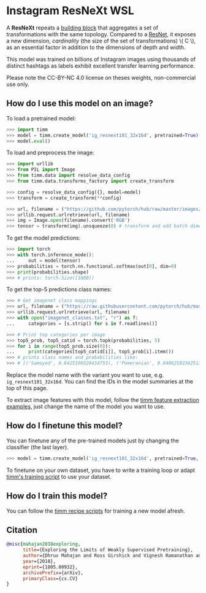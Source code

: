 # Instagram ResNeXt WSL

A **ResNeXt** repeats a [building block](https://paperswithcode.com/method/resnext-block) that aggregates a set of transformations with the same topology. Compared to a [ResNet](https://paperswithcode.com/method/resnet), it exposes a new dimension,  *cardinality* (the size of the set of transformations) \\( C \\), as an essential factor in addition to the dimensions of depth and width.

This model was trained on billions of Instagram images using thousands of distinct hashtags as labels exhibit excellent transfer learning performance.

Please note the CC-BY-NC 4.0 license on theses weights, non-commercial use only.

## How do I use this model on an image?

To load a pretrained model:

```py
>>> import timm
>>> model = timm.create_model('ig_resnext101_32x16d', pretrained=True)
>>> model.eval()
```

To load and preprocess the image:

```py
>>> import urllib
>>> from PIL import Image
>>> from timm.data import resolve_data_config
>>> from timm.data.transforms_factory import create_transform

>>> config = resolve_data_config({}, model=model)
>>> transform = create_transform(**config)

>>> url, filename = ("https://github.com/pytorch/hub/raw/master/images/dog.jpg", "dog.jpg")
>>> urllib.request.urlretrieve(url, filename)
>>> img = Image.open(filename).convert('RGB')
>>> tensor = transform(img).unsqueeze(0) # transform and add batch dimension
```

To get the model predictions:

```py
>>> import torch
>>> with torch.inference_mode():
...     out = model(tensor)
>>> probabilities = torch.nn.functional.softmax(out[0], dim=0)
>>> print(probabilities.shape)
>>> # prints: torch.Size([1000])
```

To get the top-5 predictions class names:

```py
>>> # Get imagenet class mappings
>>> url, filename = ("https://raw.githubusercontent.com/pytorch/hub/master/imagenet_classes.txt", "imagenet_classes.txt")
>>> urllib.request.urlretrieve(url, filename)
>>> with open("imagenet_classes.txt", "r") as f:
...     categories = [s.strip() for s in f.readlines()]

>>> # Print top categories per image
>>> top5_prob, top5_catid = torch.topk(probabilities, 5)
>>> for i in range(top5_prob.size(0)):
...     print(categories[top5_catid[i]], top5_prob[i].item())
>>> # prints class names and probabilities like:
>>> # [('Samoyed', 0.6425196528434753), ('Pomeranian', 0.04062102362513542), ('keeshond', 0.03186424449086189), ('white wolf', 0.01739676296710968), ('Eskimo dog', 0.011717947199940681)]
```

Replace the model name with the variant you want to use, e.g. `ig_resnext101_32x16d`. You can find the IDs in the model summaries at the top of this page.

To extract image features with this model, follow the [timm feature extraction examples](../feature_extraction), just change the name of the model you want to use.

## How do I finetune this model?

You can finetune any of the pre-trained models just by changing the classifier (the last layer).

```py
>>> model = timm.create_model('ig_resnext101_32x16d', pretrained=True, num_classes=NUM_FINETUNE_CLASSES)
```
To finetune on your own dataset, you have to write a training loop or adapt [timm's training
script](https://github.com/rwightman/pytorch-image-models/blob/master/train.py) to use your dataset.

## How do I train this model?

You can follow the [timm recipe scripts](../training_script) for training a new model afresh.

## Citation

```BibTeX
@misc{mahajan2018exploring,
      title={Exploring the Limits of Weakly Supervised Pretraining},
      author={Dhruv Mahajan and Ross Girshick and Vignesh Ramanathan and Kaiming He and Manohar Paluri and Yixuan Li and Ashwin Bharambe and Laurens van der Maaten},
      year={2018},
      eprint={1805.00932},
      archivePrefix={arXiv},
      primaryClass={cs.CV}
}
```

<!--
Type: model-index
Collections:
- Name: IG ResNeXt
  Paper:
    Title: Exploring the Limits of Weakly Supervised Pretraining
    URL: https://paperswithcode.com/paper/exploring-the-limits-of-weakly-supervised
Models:
- Name: ig_resnext101_32x16d
  In Collection: IG ResNeXt
  Metadata:
    FLOPs: 46623691776
    Parameters: 194030000
    File Size: 777518664
    Architecture:
    - 1x1 Convolution
    - Batch Normalization
    - Convolution
    - Global Average Pooling
    - Grouped Convolution
    - Max Pooling
    - ReLU
    - ResNeXt Block
    - Residual Connection
    - Softmax
    Tasks:
    - Image Classification
    Training Techniques:
    - Nesterov Accelerated Gradient
    - Weight Decay
    Training Data:
    - IG-3.5B-17k
    - ImageNet
    Training Resources: 336x GPUs
    ID: ig_resnext101_32x16d
    Epochs: 100
    Layers: 101
    Crop Pct: '0.875'
    Momentum: 0.9
    Batch Size: 8064
    Image Size: '224'
    Weight Decay: 0.001
    Interpolation: bilinear
  Code: https://github.com/rwightman/pytorch-image-models/blob/d8e69206be253892b2956341fea09fdebfaae4e3/timm/models/resnet.py#L874
  Weights: https://download.pytorch.org/models/ig_resnext101_32x16-c6f796b0.pth
  Results:
  - Task: Image Classification
    Dataset: ImageNet
    Metrics:
      Top 1 Accuracy: 84.16%
      Top 5 Accuracy: 97.19%
- Name: ig_resnext101_32x32d
  In Collection: IG ResNeXt
  Metadata:
    FLOPs: 112225170432
    Parameters: 468530000
    File Size: 1876573776
    Architecture:
    - 1x1 Convolution
    - Batch Normalization
    - Convolution
    - Global Average Pooling
    - Grouped Convolution
    - Max Pooling
    - ReLU
    - ResNeXt Block
    - Residual Connection
    - Softmax
    Tasks:
    - Image Classification
    Training Techniques:
    - Nesterov Accelerated Gradient
    - Weight Decay
    Training Data:
    - IG-3.5B-17k
    - ImageNet
    Training Resources: 336x GPUs
    ID: ig_resnext101_32x32d
    Epochs: 100
    Layers: 101
    Crop Pct: '0.875'
    Momentum: 0.9
    Batch Size: 8064
    Image Size: '224'
    Weight Decay: 0.001
    Interpolation: bilinear
    Minibatch Size: 8064
  Code: https://github.com/rwightman/pytorch-image-models/blob/d8e69206be253892b2956341fea09fdebfaae4e3/timm/models/resnet.py#L885
  Weights: https://download.pytorch.org/models/ig_resnext101_32x32-e4b90b00.pth
  Results:
  - Task: Image Classification
    Dataset: ImageNet
    Metrics:
      Top 1 Accuracy: 85.09%
      Top 5 Accuracy: 97.44%
- Name: ig_resnext101_32x48d
  In Collection: IG ResNeXt
  Metadata:
    FLOPs: 197446554624
    Parameters: 828410000
    File Size: 3317136976
    Architecture:
    - 1x1 Convolution
    - Batch Normalization
    - Convolution
    - Global Average Pooling
    - Grouped Convolution
    - Max Pooling
    - ReLU
    - ResNeXt Block
    - Residual Connection
    - Softmax
    Tasks:
    - Image Classification
    Training Techniques:
    - Nesterov Accelerated Gradient
    - Weight Decay
    Training Data:
    - IG-3.5B-17k
    - ImageNet
    Training Resources: 336x GPUs
    ID: ig_resnext101_32x48d
    Epochs: 100
    Layers: 101
    Crop Pct: '0.875'
    Momentum: 0.9
    Batch Size: 8064
    Image Size: '224'
    Weight Decay: 0.001
    Interpolation: bilinear
  Code: https://github.com/rwightman/pytorch-image-models/blob/d8e69206be253892b2956341fea09fdebfaae4e3/timm/models/resnet.py#L896
  Weights: https://download.pytorch.org/models/ig_resnext101_32x48-3e41cc8a.pth
  Results:
  - Task: Image Classification
    Dataset: ImageNet
    Metrics:
      Top 1 Accuracy: 85.42%
      Top 5 Accuracy: 97.58%
- Name: ig_resnext101_32x8d
  In Collection: IG ResNeXt
  Metadata:
    FLOPs: 21180417024
    Parameters: 88790000
    File Size: 356056638
    Architecture:
    - 1x1 Convolution
    - Batch Normalization
    - Convolution
    - Global Average Pooling
    - Grouped Convolution
    - Max Pooling
    - ReLU
    - ResNeXt Block
    - Residual Connection
    - Softmax
    Tasks:
    - Image Classification
    Training Techniques:
    - Nesterov Accelerated Gradient
    - Weight Decay
    Training Data:
    - IG-3.5B-17k
    - ImageNet
    Training Resources: 336x GPUs
    ID: ig_resnext101_32x8d
    Epochs: 100
    Layers: 101
    Crop Pct: '0.875'
    Momentum: 0.9
    Batch Size: 8064
    Image Size: '224'
    Weight Decay: 0.001
    Interpolation: bilinear
  Code: https://github.com/rwightman/pytorch-image-models/blob/d8e69206be253892b2956341fea09fdebfaae4e3/timm/models/resnet.py#L863
  Weights: https://download.pytorch.org/models/ig_resnext101_32x8-c38310e5.pth
  Results:
  - Task: Image Classification
    Dataset: ImageNet
    Metrics:
      Top 1 Accuracy: 82.7%
      Top 5 Accuracy: 96.64%
-->
